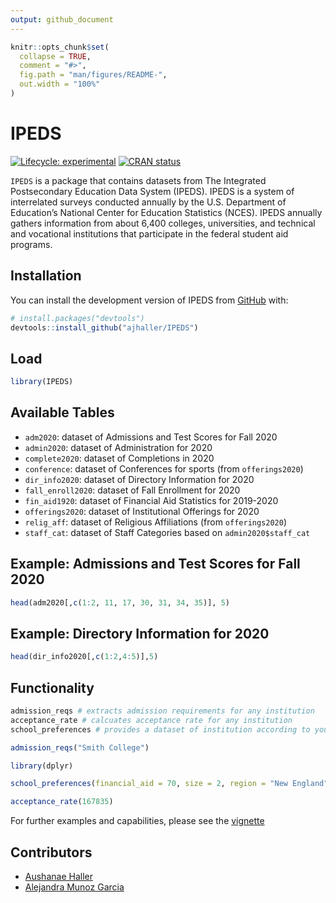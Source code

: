 ```yaml
---
output: github_document
---
```


<!-- README.md is generated from README.Rmd. Please edit that file -->

```r
knitr::opts_chunk$set(
  collapse = TRUE,
  comment = "#>",
  fig.path = "man/figures/README-",
  out.width = "100%"
)
```

# IPEDS

<!-- badges: start -->
[![Lifecycle: experimental](https://img.shields.io/badge/lifecycle-experimental-orange.svg)](https://lifecycle.r-lib.org/articles/stages.html#experimental)
[![CRAN status](https://www.r-pkg.org/badges/version/IPEDS)](https://CRAN.R-project.org/package=IPEDS)
<!-- badges: end -->

`IPEDS` is a package that contains datasets from The Integrated Postsecondary Education Data System (IPEDS). IPEDS is a system of interrelated surveys conducted annually by the U.S. Department of Education's National Center for Education Statistics (NCES). IPEDS annually gathers information from about 6,400 colleges, universities, and technical and vocational institutions that participate in the federal student aid programs.

## Installation

You can install the development version of IPEDS from [GitHub](https://github.com/) with:

``` r
# install.packages("devtools")
devtools::install_github("ajhaller/IPEDS")
```

## Load

```r
library(IPEDS)
```

## Available Tables

-   `adm2020`: dataset of Admissions and Test Scores for Fall 2020
-   `admin2020`: dataset of Administration for 2020
-   `complete2020`: dataset of Completions in 2020
-   `conference`: dataset of Conferences for sports (from `offerings2020`)
-   `dir_info2020`: dataset of Directory Information for 2020
-   `fall_enroll2020`: dataset of Fall Enrollment for 2020
-   `fin_aid1920`: dataset of Financial Aid Statistics for 2019-2020
-   `offerings2020`: dataset of Institutional Offerings for 2020
-   `relig_aff`: dataset of Religious Affiliations (from `offerings2020`)
-   `staff_cat`: dataset of Staff Categories based on `admin2020$staff_cat`

## Example: Admissions and Test Scores for Fall 2020

```r
head(adm2020[,c(1:2, 11, 17, 30, 31, 34, 35)], 5)
```

## Example: Directory Information for 2020

```r
head(dir_info2020[,c(1:2,4:5)],5) 
```

## Functionality

```r
admission_reqs # extracts admission requirements for any institution
acceptance_rate # calcuates acceptance rate for any institution
school_preferences # provides a dataset of institution according to your preferences
```

```r
admission_reqs("Smith College")
```

```r
library(dplyr)
```

```r
school_preferences(financial_aid = 70, size = 2, region = "New England", diversity_staff = 27) %>% select(c(1:3),6)
```

```r
acceptance_rate(167835)
```


For further examples and capabilities, please see the [vignette](https://github.com/ajhaller/IPEDS/blob/main/vignettes/IPEDS-vignette.Rmd)

## Contributors

- [Aushanae Haller](https://github.com/ajhaller)
- [Alejandra Munoz Garcia](https://github.com/alejanmg)
